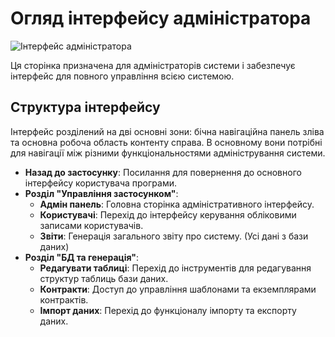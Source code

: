 # Огляд інтерфейсу адміністратора

![Інтерфейс адміністратора](/docs/12.png)

Ця сторінка призначена для адміністраторів системи і забезпечує інтерфейс для повного управління всією системою.

## Структура інтерфейсу

Інтерфейс розділений на дві основні зони: бічна навігаційна панель зліва та основна робоча область контенту справа. 
В основному вони потрібні для навігації між різними функціональностями адміністрування системи.


- **Назад до застосунку**: Посилання для повернення до основного інтерфейсу користувача програми.
- **Розділ "Управління застосунком"**:
    - **Адмін панель**: Головна сторінка адміністративного інтерфейсу.
    - **Користувачі**: Перехід до інтерфейсу керування обліковими записами користувачів.
    - **Звіти**: Генерація загального звіту про систему. (Усі дані з бази даних)
- **Розділ "БД та генерація"**:
  - **Редагувати таблиці**: Перехід до інструментів для редагування структур таблиць бази даних.
  - **Контракти**: Доступ до управління шаблонами та екземплярами контрактів.
  - **Імпорт даних**: Перехід до функціоналу імпорту та експорту даних.
